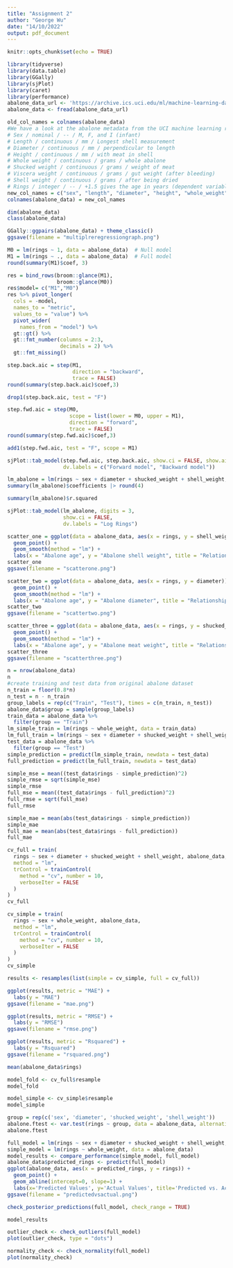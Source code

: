 ---
title: "Assignment 2"
author: "George Wu"
date: "14/10/2022"
output: pdf_document
---

```{r setup, include=FALSE}
knitr::opts_chunk$set(echo = TRUE)
```

```{r loading abalone data, message = FALSE}
library(tidyverse)
library(data.table)
library(GGally)
library(sjPlot)
library(caret)
library(performance)
abalone_data_url <- 'https://archive.ics.uci.edu/ml/machine-learning-databases/abalone/abalone.data'
abalone_data <- fread(abalone_data_url)
```

```{r changing columns}
old_col_names = colnames(abalone_data)
#We have a look at the abalone metadata from the UCI machine learning repository (source: http://archive.ics.uci.edu/ml/datasets/Abalone)
# Sex / nominal / -- / M, F, and I (infant)
# Length / continuous / mm / Longest shell measurement
# Diameter / continuous / mm / perpendicular to length
# Height / continuous / mm / with meat in shell
# Whole weight / continuous / grams / whole abalone
# Shucked weight / continuous / grams / weight of meat
# Viscera weight / continuous / grams / gut weight (after bleeding)
# Shell weight / continuous / grams / after being dried
# Rings / integer / -- / +1.5 gives the age in years (dependent variable)
new_col_names = c("sex", "length", "diameter", "height", "whole_weight", "shucked_weight", "viscera_weight", "shell_weight", "rings")
colnames(abalone_data) = new_col_names
```

```{r looking at data}
dim(abalone_data)
class(abalone_data)
```

```{r multiple regression setup, message = FALSE}
GGally::ggpairs(abalone_data) + theme_classic()
ggsave(filename = "multiplreregressiongraph.png")
```

```{r null vs full model}
M0 = lm(rings ~ 1, data = abalone_data)  # Null model
M1 = lm(rings ~ ., data = abalone_data)  # Full model
round(summary(M1)$coef, 3)
```

```{r}
res = bind_rows(broom::glance(M1), 
                broom::glance(M0))
res$model= c("M1","M0")
res %>% pivot_longer(
  cols = -model, 
  names_to = "metric", 
  values_to = "value") %>% 
  pivot_wider(
    names_from = "model") %>% 
  gt::gt() %>% 
  gt::fmt_number(columns = 2:3, 
                 decimals = 2) %>% 
  gt::fmt_missing()
```

```{r AIC backwards}
step.back.aic = step(M1, 
                     direction = "backward", 
                     trace = FALSE)
round(summary(step.back.aic)$coef,3)
```

```{r drop variables for model}
drop1(step.back.aic, test = "F")
```

```{r AIC forwards}
step.fwd.aic = step(M0,
                    scope = list(lower = M0, upper = M1),
                    direction = "forward", 
                    trace = FALSE)
round(summary(step.fwd.aic)$coef,3)
```
```{r add1}
add1(step.fwd.aic, test = "F", scope = M1)
```
```{r AIC comparison}
sjPlot::tab_model(step.fwd.aic, step.back.aic, show.ci = FALSE, show.aic = TRUE,
                  dv.labels = c("Forward model", "Backward model"))
```

```{r multiple regression model}
lm_abalone = lm(rings ~ sex + diameter + shucked_weight + shell_weight, abalone_data)
summary(lm_abalone)$coefficients |> round(4)
```
```{r}
summary(lm_abalone)$r.squared
```

```{r in-sample performance}
sjPlot::tab_model(lm_abalone, digits = 3,
                  show.ci = FALSE,
                  dv.labels = "Log Rings")
```

```{r shell weight vs rings scatterplot}
scatter_one = ggplot(data = abalone_data, aes(x = rings, y = shell_weight)) + 
  geom_point() + 
  geom_smooth(method = "lm") +
  labs(x = "Abalone age", y = "Abalone shell weight", title = "Relationship between abalone age and their shell weight")
scatter_one
ggsave(filename = "scatterone.png")
```

```{r abalone age vs diameter}
scatter_two = ggplot(data = abalone_data, aes(x = rings, y = diameter)) + 
  geom_point() + 
  geom_smooth(method = "lm") +
  labs(x = "Abalone age", y = "Abalone diameter", title = "Relationship between abalone age and their diameter")
scatter_two
ggsave(filename = "scattertwo.png")
```

```{r abalone age vs shucked weight}
scatter_three = ggplot(data = abalone_data, aes(x = rings, y = shucked_weight)) + 
  geom_point() + 
  geom_smooth(method = "lm") +
  labs(x = "Abalone age", y = "Abalone meat weight", title = "Relationship between abalone age and their shucked weight")
scatter_three
ggsave(filename = "scatterthree.png")
```

```{r out of sample performance}
n = nrow(abalone_data)
n
#create training and test data from original abalone dataset
n_train = floor(0.8*n)
n_test = n - n_train
group_labels = rep(c("Train", "Test"), times = c(n_train, n_test))
abalone_data$group = sample(group_labels)
train_data = abalone_data %>%
  filter(group == "Train")
lm_simple_train = lm(rings ~ whole_weight, data = train_data)
lm_full_train = lm(rings ~ sex + diameter + shucked_weight + shell_weight, data = train_data)
test_data = abalone_data %>%
  filter(group == "Test")
simple_prediction = predict(lm_simple_train, newdata = test_data)
full_prediction = predict(lm_full_train, newdata = test_data)
```

```{r compare root mean square error}
simple_mse = mean((test_data$rings - simple_prediction)^2)
simple_rmse = sqrt(simple_mse)
simple_rmse
full_mse = mean((test_data$rings - full_prediction)^2)
full_rmse = sqrt(full_mse)
full_rmse
```

```{r compare mean absolute error}
simple_mae = mean(abs(test_data$rings - simple_prediction))
simple_mae
full_mae = mean(abs(test_data$rings - full_prediction))
full_mae
```

```{r 10-fold cross validation}
cv_full = train(
  rings ~ sex + diameter + shucked_weight + shell_weight, abalone_data,
  method = "lm",
  trControl = trainControl(
    method = "cv", number = 10,
    verboseIter = FALSE
  )
)
cv_full
```

```{r 10-fold cross validation simple}
cv_simple = train(
  rings ~ sex + whole_weight, abalone_data,
  method = "lm",
  trControl = trainControl(
    method = "cv", number = 10,
    verboseIter = FALSE
  )
)
cv_simple
```

```{r store results}
results <- resamples(list(simple = cv_simple, full = cv_full))
```

```{r MAE plot}
ggplot(results, metric = "MAE") + 
  labs(y = "MAE")
ggsave(filename = "mae.png")
```

```{r RMSE plot}
ggplot(results, metric = "RMSE") + 
  labs(y = "RMSE")
ggsave(filename = "rmse.png")
```

```{r R-squared plot}
ggplot(results, metric = "Rsquared") + 
  labs(y = "Rsquared")
ggsave(filename = "rsquared.png")
```
```{r}
mean(abalone_data$rings)
```

```{r 10-fold results full model}
model_fold <- cv_full$resample
model_fold
```

```{r 10-fold results simple model}
model_simple <- cv_simple$resample
model_simple
```

```{r f-test}
group = rep(c('sex', 'diameter', 'shucked_weight', 'shell_weight'))
abalone.ftest <- var.test(rings ~ group, data = abalone_data, alternative = "two.sided")
abalone.ftest
```

```{r predicted vs actual}
full_model = lm(rings ~ sex + diameter + shucked_weight + shell_weight, data = abalone_data)
simple_model = lm(rings ~ whole_weight, data = abalone_data)
model_results <- compare_performance(simple_model, full_model)
abalone_data$predicted_rings <- predict(full_model)
ggplot(abalone_data, aes(x = predicted_rings, y = rings)) +
  geom_point() +
  geom_abline(intercept=0, slope=1) +
  labs(x='Predicted Values', y='Actual Values', title='Predicted vs. Actual Values')
ggsave(filename = "predictedvsactual.png")
```

```{r posterior predictive check}
check_posterior_predictions(full_model, check_range = TRUE)
```

```{r model comparison}
model_results
```

```{r outliers}
outlier_check <- check_outliers(full_model)
plot(outlier_check, type = "dots")
```

```{r normality}
normality_check <- check_normality(full_model)
plot(normality_check)
```